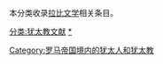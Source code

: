 本分类收录[[拉比文学|拉比文学]]相关条目。

[[分类:犹太教文献|分类:犹太教文献]]
[[分类:拉比|*]]
[[Category:罗马帝国境内的犹太人和犹太教|Category:罗马帝国境内的犹太人和犹太教]]